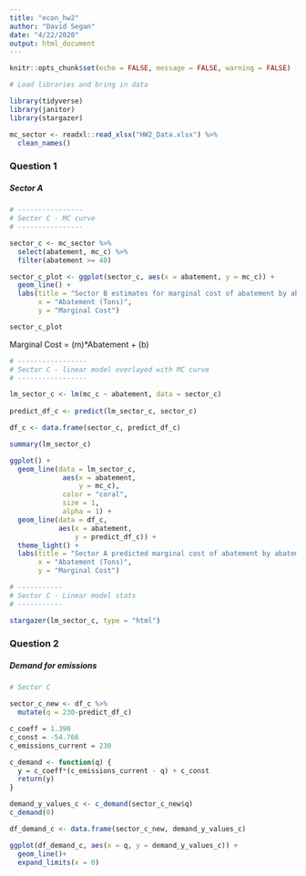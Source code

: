 ```yaml
---
title: "econ_hw2"
author: "David Segan"
date: "4/22/2020"
output: html_document
---
```


```r
knitr::opts_chunk$set(echo = FALSE, message = FALSE, warning = FALSE)
```

```r

# Load libraries and bring in data

library(tidyverse)
library(janitor)
library(stargazer)

mc_sector <- readxl::read_xlsx("HW2_Data.xlsx") %>% 
  clean_names()

```

### Question 1
##### Sector A

```r
# ----------------
# Sector C - MC curve
# ----------------

sector_c <- mc_sector %>% 
  select(abatement, mc_c) %>% 
  filter(abatement >= 40)

sector_c_plot <- ggplot(sector_c, aes(x = abatement, y = mc_c)) + 
  geom_line() +
  labs(title = "Sector B estimates for marginal cost of abatement by abatement levels",
       x = "Abatement (Tons)",
       y = "Marginal Cost")

sector_c_plot

```

Marginal Cost = (m)*Abatement + (b)

```r
# -----------------
# Sector C - linear model overlayed with MC curve
# -----------------

lm_sector_c <- lm(mc_c ~ abatement, data = sector_c)
  
predict_df_c <- predict(lm_sector_c, sector_c)

df_c <- data.frame(sector_c, predict_df_c)

summary(lm_sector_c)

ggplot() +
  geom_line(data = lm_sector_c,
             aes(x = abatement,
                 y = mc_c),
             color = "coral",
             size = 1, 
             alpha = 1) +
  geom_line(data = df_c,
            aes(x = abatement,
                y = predict_df_c)) +
  theme_light() +
  labs(title = "Sector A predicted marginal cost of abatement by abatement levels",
       x = "Abatement (Tons)",
       y = "Marginal Cost")
```

```r

# -----------
# Sector C - Linear model stats
# -----------

stargazer(lm_sector_c, type = "html")
```



### Question 2
##### Demand for emissions

```r

# Sector C

sector_c_new <- df_c %>% 
  mutate(q = 230-predict_df_c)

c_coeff = 1.390
c_const = -54.766
c_emissions_current = 230

c_demand <- function(q) {
  y = c_coeff*(c_emissions_current - q) + c_const
  return(y)
}

demand_y_values_c <- c_demand(sector_c_new$q)
c_demand(0)

df_demand_c <- data.frame(sector_c_new, demand_y_values_c)

ggplot(df_demand_c, aes(x = q, y = demand_y_values_c)) +
  geom_line()+
  expand_limits(x = 0)

```